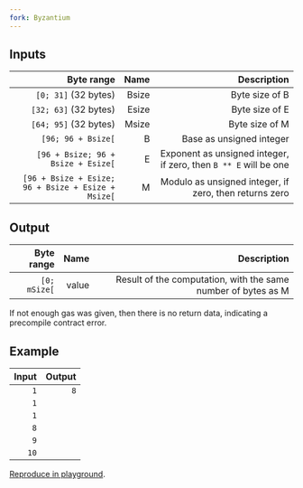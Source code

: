 ```yaml
---
fork: Byzantium
---
```


## Inputs

|                                         Byte range |  Name |                                                      Description |
| -------------------------------------------------: | ----: | ---------------------------------------------------------------: |
|                               `[0; 31]` (32 bytes) | Bsize |                                                   Byte size of B |
|                              `[32; 63]` (32 bytes) | Esize |                                                   Byte size of E |
|                              `[64; 95]` (32 bytes) | Msize |                                                   Byte size of M |
|                                 `[96; 96 + Bsize[` |     B |                                         Base as unsigned integer |
|                 `[96 + Bsize; 96 + Bsize + Esize[` |     E | Exponent as unsigned integer, if zero, then `B ** E` will be one |
| `[96 + Bsize + Esize; 96 + Bsize + Esize + Msize[` |     M |           Modulo as unsigned integer, if zero, then returns zero |

## Output

|   Byte range |  Name |                                                   Description |
| -----------: | ----: | ------------------------------------------------------------: |
| `[0; mSize[` | value | Result of the computation, with the same number of bytes as M |

If not enough gas was given, then there is no return data, indicating a precompile contract error.

## Example

| Input | Output |
| ----: | -----: |
|   `1` |    `8` |
|   `1` |        |
|   `1` |        |
|   `8` |        |
|   `9` |        |
|  `10` |        |

[Reproduce in playground](/playground?unit=Wei&codeType=Mnemonic&code='jFirsNplacebparameters%20in%20memoryWBsZ_WEsZX2_WMsZX4_Y32G08090A7777JwB%2C%20E%20and%20M~X6_qqjDobcallWretSZX9FwretVX63QSZ0QV5waddressY4GFFFFFFFFwgasqSTATICCALLqqjPutbresulNalonKonbstackqPOP~X80qMLOAD'~Y1%20w%20jvJJJ0q%5Cnj%2F%2F%20b%20thK_0qMSTOREZize~YqPUSHX0xW~1wVOffset~QwargsNt%20Ke%20J00G%20X7vv%017GJKNQVWXYZ_bjqvw~_).
